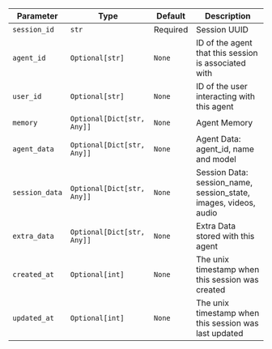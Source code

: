 | Parameter | Type | Default | Description |
|-----------|------|---------|-------------|
| `session_id` | `str` | Required | Session UUID |
| `agent_id` | `Optional[str]` | `None` | ID of the agent that this session is associated with |
| `user_id` | `Optional[str]` | `None` | ID of the user interacting with this agent |
| `memory` | `Optional[Dict[str, Any]]` | `None` | Agent Memory |
| `agent_data` | `Optional[Dict[str, Any]]` | `None` | Agent Data: agent_id, name and model |
| `session_data` | `Optional[Dict[str, Any]]` | `None` | Session Data: session_name, session_state, images, videos, audio |
| `extra_data` | `Optional[Dict[str, Any]]` | `None` | Extra Data stored with this agent |
| `created_at` | `Optional[int]` | `None` | The unix timestamp when this session was created |
| `updated_at` | `Optional[int]` | `None` | The unix timestamp when this session was last updated |
